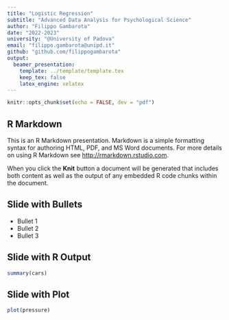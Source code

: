 ---
title: "Logistic Regression"
subtitle: "Advanced Data Analysis for Psychological Science"
author: "Filippo Gambarota"
date: "2022-2023"
university: "@University of Padova"
email: "filippo.gambarota@unipd.it"
github: "github.com/filippogambarota"
output:
  beamer_presentation:
    template: ../template/template.tex
    keep_tex: false
    latex_engine: xelatex
---

```{r setup, include=FALSE}
knitr::opts_chunk$set(echo = FALSE, dev = "pdf")
```

## R Markdown

This is an R Markdown presentation. Markdown is a simple formatting syntax for authoring HTML, PDF, and MS Word documents. For more details on using R Markdown see <http://rmarkdown.rstudio.com>.

When you click the **Knit** button a document will be generated that includes both content as well as the output of any embedded R code chunks within the document.

## Slide with Bullets

- Bullet 1
- Bullet 2
- Bullet 3

## Slide with R Output

```{r cars, echo = TRUE}
summary(cars)
```

## Slide with Plot

```{r pressure, fig.cap = "ciao", out.width="50%"}
plot(pressure)
```
